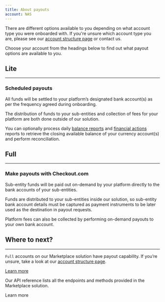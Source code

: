 ```yaml
--- 
title: About payouts
account: NAS
---
```


There are different options available to you depending on what account type you were onboarded with. If you're unsure which account type you are, please see our [account structure page](/marketplaces/account-structure) or <ExternalLink href="https://www.checkout.com/contact-us" target="_blank">contact us</ExternalLink>.

Choose your account from the headings below to find out what payout options are available to you.

## Lite

---

### Scheduled payouts

All funds will be settled to your platform’s designated bank account(s) as per the frequency agreed during onboarding.

The distribution of funds to your sub-entities and collection of fees for your platform are both done outside of our solution.

You can optionally process daily [balance reports](/reporting/reconciliation-reports/balance-reports) and [financial actions](/reporting/reconciliation-reports/financial-actions-reports) reports to retrieve the closing available balance of your currency account(s) and perform reconciliation.

## Full

---

### Make payouts with Checkout.com

Sub-entity funds will be paid out on-demand by your platform directly to the bank accounts of your sub-entities. 

Funds are distributed to your sub-entities inside our solution, so sub-entity bank account details must be captured as payment instruments to be later used as the destination in payout requests. 

Platform fees can also be collected by performing on-demand payouts to your own bank account.

## Where to next?

---

<ContentPanel title="Make a payout" imgSrc="/NAS/Marketplaces/about-making-payouts.svg">

`Full` accounts on our Marketplace solution have payout capability. If you’re unsure, take a look at our [account structure page](/marketplaces/account-structure).

[Learn more](/marketplaces/payouts/make-a-payout)
                                 
</ContentPanel>
<ContentPanel title="Marketplace API" imgSrc="/NAS/Marketplaces/marketplaces-api.svg" withBorder={false}>

Our API reference lists all the endpoints and methods provided in the Marketplace solution.

<ExternalLink href="https://api-reference.checkout.com/preview/crusoe/#tag/Marketplace" target="_blank" withArrow>Learn more</ExternalLink>

</ContentPanel>
